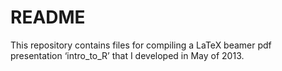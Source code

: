 README
========================================================

This repository contains files for compiling a LaTeX beamer pdf presentation 'intro_to_R' that I developed in May of 2013.